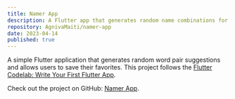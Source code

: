 ```yaml
---
title: Namer App
description: A Flutter app that generates random name combinations for creative inspiration.
repository: AgnivaMaiti/namer-app
date: 2023-04-14
published: true
---
```


A simple Flutter application that generates random word pair suggestions and allows users to save their favorites. This project follows the [Flutter Codelab: Write Your First Flutter App](https://codelabs.developers.google.com/codelabs/flutter-codelab-first#0).

Check out the project on GitHub: [Namer App](https://github.com/AgnivaMaiti/Namer-App).
